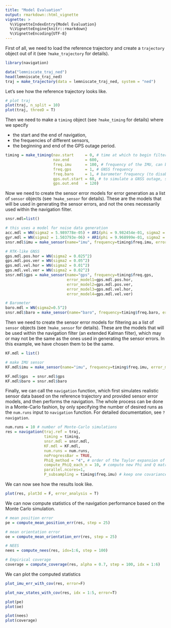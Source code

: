 ```yaml
---
title: "Model Evaluation"
output: rmarkdown::html_vignette
vignette: >
  %\VignetteIndexEntry{Model Evaluation}
  %\VignetteEngine{knitr::rmarkdown}
  %\VignetteEncoding{UTF-8}
---
```


First of all, we need to load the reference trajectory and create a `trajectory` object out of it (see `?make_trajectory` for details).

```r
library(navigation)
```


```r
data("lemniscate_traj_ned")
head(lemniscate_traj_ned)
traj = make_trajectory(data = lemniscate_traj_ned, system = "ned")
```


Let's see how the reference trajectory looks like.
```r
# plot traj
plot(traj, n_split = 10)
plot(traj, threeD = T)
```


Then we need to make a `timing` object (see `?make_timing` for details) where we specify

* the start and the end of navigation,
* the frequencies of different sensors,
* the beginning and end of the GPS outage period.

```r
timing = make_timing(nav.start     = 0, # time at which to begin filtering
                     nav.end       = 600, 
                     freq.imu      = 100, # frequency of the IMU, can be slower wrt trajectory frequency
                     freq.gps      = 1, # GNSS frequency
                     freq.baro     = 1, # barometer frequency (to disable, put it very low, e.g. 1e-5)
                     gps.out.start = 60, # to simulate a GNSS outage, set a time before nav.end
                     gps.out.end   = 120)

```


Now we need to create the sensor error models for error generation as a list of `sensor` objects (see `?make_sensor` for details). These are the models that will be used in generating the sensor errors, and not the ones necessarily used within the navigation filter.

```r
snsr.mdl=list()

# this uses a model for noise data generation
acc.mdl = WN(sigma2 = 5.989778e-05) + AR1(phi = 9.982454e-01, sigma2 = 1.848297e-10) + AR1(phi = 9.999121e-01, sigma2 = 2.435414e-11) + AR1(phi = 9.999998e-01, sigma2 = 1.026718e-12)
gyr.mdl = WN(sigma2 = 1.503793e-06) + AR1(phi = 9.968999e-01, sigma2 = 2.428980e-11) + AR1(phi = 9.999001e-01, sigma2 = 1.238142e-12)
snsr.mdl$imu = make_sensor(name="imu", frequency=timing$freq.imu, error_model1=acc.mdl, error_model2=gyr.mdl)

# RTK-like GNSS 
gps.mdl.pos.hor = WN(sigma2 = 0.025^2)
gps.mdl.pos.ver = WN(sigma2 = 0.05^2)
gps.mdl.vel.hor = WN(sigma2 = 0.01^2)
gps.mdl.vel.ver = WN(sigma2 = 0.02^2)
snsr.mdl$gps = make_sensor(name="gps", frequency=timing$freq.gps,
                           error_model1=gps.mdl.pos.hor,
                           error_model2=gps.mdl.pos.ver,
                           error_model3=gps.mdl.vel.hor,
                           error_model4=gps.mdl.vel.ver)

# Barometer
baro.mdl = WN(sigma2=0.5^2)
snsr.mdl$baro = make_sensor(name="baro", frequency=timing$freq.baro, error_model1=baro.mdl)

```



Then we need to create the sensor error models for filtering as a list of `sensor` objects (see `?make_sensor` for details). These are the models that will be used within the navigation filter (an extended Kalman filter), which may or may not be the same as the ones used in generating the sensor errors. In this example, we have chosen them to be the same.

```r
KF.mdl = list()

# make IMU sensor
KF.mdl$imu = make_sensor(name="imu", frequency=timing$freq.imu, error_model1=acc.mdl, error_model2=gyr.mdl)

KF.mdl$gps  = snsr.mdl$gps
KF.mdl$baro = snsr.mdl$baro
```


Finally, we can call the `navigation` function, which first simulates realistic sensor data based on the reference trajectory and provided sensor error models, and then performs the navigation. The whole process can be done in a Monte-Carlo fashion, by only specifying the number of desired runs as the `num.runs` input to `navigation` function. For detailed documentation, see `?navigation`.

```r
num.runs = 10 # number of Monte-Carlo simulations
res = navigation(traj.ref = traj,
                 timing = timing,
                 snsr.mdl = snsr.mdl,
                 KF.mdl = KF.mdl,
                 num.runs = num.runs,
                 noProgressBar = TRUE,
                 PhiQ_method = "4", # order of the Taylor expansion of the matrix exponential used to compute Phi and Q matrices
                 compute_PhiQ_each_n = 10, # compute new Phi and Q matrices every n IMU steps (execution time optimization)
                 parallel.ncores=1,
                 P_subsampling = timing$freq.imu) # keep one covariance every second
```


We can now see how the results look like. 


```r
plot(res, plot3d = F, error_analysis = T)
```

We can now compute statistics of the navigation performance based on the Monte Carlo simulation.
```r
# mean position error
pe = compute_mean_position_err(res, step = 25)

# mean orientation error
oe = compute_mean_orientation_err(res, step = 25)
```


```r
# NEES
nees = compute_nees(res, idx=1:6, step = 100)

# Empirical coverage
coverage = compute_coverage(res, alpha = 0.7, step = 100, idx = 1:6)
```

We can plot the computed statistics

```r
plot_imu_err_with_cov(res, error=F)
```


```r
plot_nav_states_with_cov(res, idx = 1:5, error=T)

plot(pe)
plot(oe)
```


```r
plot(nees)
plot(coverage)
```


